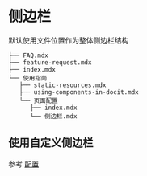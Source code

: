 # 侧边栏

默认使用文件位置作为整体侧边栏结构

```
├── FAQ.mdx
├── feature-request.mdx
├── index.mdx
└── 使用指南
   ├── static-resources.mdx
   ├── using-components-in-docit.mdx
   └── 页面配置
      ├── index.mdx
      └── 侧边栏.mdx
```

## 使用自定义侧边栏

参考 [配置](#/settings/index)
